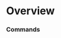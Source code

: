 # Overview




### Commands
<ul className="grid grid-cols-1 md:grid-cols-2 lg:grid-cols-3 xl:grid-cols-4 gap-4 -ml-6">
<ReferenceCard
    title="Altindex"
    description="Display altcoin index overtime. If 75% of the Top 50 coins performed better than Bitcoin over periods of time..."
    url="/terminal/reference/crypto/ov/altindex"
    command
/>
<ReferenceCard
    title="Btcrb"
    description="Display bitcoin rainbow chart overtime including halvings. [Price data from source: https://glassnode.com]..."
    url="/terminal/reference/crypto/ov/btcrb"
    command
/>
<ReferenceCard
    title="Categories"
    description="Shows top cryptocurrency categories by market capitalization. It includes categories like: stablecoins, defi,..."
    url="/terminal/reference/crypto/ov/categories"
    command
/>
<ReferenceCard
    title="Ch"
    description="Display list of major crypto-related hacks [Source: https://rekt.news] Can be sorted by {Platform,Date,Amount..."
    url="/terminal/reference/crypto/ov/ch"
    command
/>
<ReferenceCard
    title="Contracts"
    description="Gets all contract addresses for given platform. Provide platform id with -p/--platform parameter You can display..."
    url="/terminal/reference/crypto/ov/contracts"
    command
/>
<ReferenceCard
    title="Cr"
    description="Displays crypto {borrow,supply} interest rates for cryptocurrencies across several platforms. You can select rate..."
    url="/terminal/reference/crypto/ov/cr"
    command
/>
<ReferenceCard
    title="Defi"
    description="Shows global DeFi statistics DeFi or Decentralized Finance refers to financial services that are built on top of..."
    url="/terminal/reference/crypto/ov/defi"
    command
/>
<ReferenceCard
    title="Derivatives"
    description="Shows list of crypto derivatives from CoinGecko Crypto derivatives are secondary contracts or financial tools..."
    url="/terminal/reference/crypto/ov/derivatives"
    command
/>
<ReferenceCard
    title="Ewf"
    description="Display exchange withdrawal fees [Source: https://withdrawalfees.com/]"
    url="/terminal/reference/crypto/ov/ewf"
    command
/>
<ReferenceCard
    title="Exchanges"
    description="Shows Top Crypto Exchanges You can display only N number exchanges with --limit parameter. You can sort data by..."
    url="/terminal/reference/crypto/ov/exchanges"
    command
/>
<ReferenceCard
    title="Exmarkets"
    description="Get all exchange markets found for given exchange You can display only N number of records with --limit..."
    url="/terminal/reference/crypto/ov/exmarkets"
    command
/>
<ReferenceCard
    title="Exrates"
    description="Shows list of crypto, fiats, commodity exchange rates from CoinGecko You can look on only N number of records..."
    url="/terminal/reference/crypto/ov/exrates"
    command
/>
<ReferenceCard
    title="Fun"
    description="Display fundamental metrics overview [Source: Token Terminal]"
    url="/terminal/reference/crypto/ov/fun"
    command
/>
<ReferenceCard
    title="Global"
    description="Shows global statistics about Crypto Market"
    url="/terminal/reference/crypto/ov/global"
    command
/>
<ReferenceCard
    title="Hm"
    description="Display cryptocurrencies heatmap with daily percentage change [Source: https://coingecko.com] Accepts --category..."
    url="/terminal/reference/crypto/ov/hm"
    command
/>
<ReferenceCard
    title="Indexes"
    description="Shows list of crypto indexes from CoinGecko. Each crypto index is made up of a selection of cryptocurrencies,..."
    url="/terminal/reference/crypto/ov/indexes"
    command
/>
<ReferenceCard
    title="Info"
    description="Show basic coin information for all coins from CoinPaprika API You can display only N number of coins with..."
    url="/terminal/reference/crypto/ov/info"
    command
/>
<ReferenceCard
    title="Markets"
    description="Show market related (price, supply, volume) coin information for all coins on CoinPaprika. You can display only N..."
    url="/terminal/reference/crypto/ov/markets"
    command
/>
<ReferenceCard
    title="News"
    description="Display recent news from CryptoPanic aggregator platform. [Source: https://cryptopanic.com/]"
    url="/terminal/reference/crypto/ov/news"
    command
/>
<ReferenceCard
    title="Pairs"
    description="Shows available trading pairs on Coinbase"
    url="/terminal/reference/crypto/ov/pairs"
    command
/>
<ReferenceCard
    title="Platforms"
    description="List all smart contract platforms like ethereum, solana, cosmos, polkadot, kusama"
    url="/terminal/reference/crypto/ov/platforms"
    command
/>
<ReferenceCard
    title="Stables"
    description="Shows stablecoins by market capitalization. Stablecoins are cryptocurrencies that attempt to peg their market..."
    url="/terminal/reference/crypto/ov/stables"
    command
/>
<ReferenceCard
    title="Wf"
    description="Display top coins withdrawal fees [Source: https://withdrawalfees.com/]"
    url="/terminal/reference/crypto/ov/wf"
    command
/>
<ReferenceCard
    title="Wfpe"
    description="Coin withdrawal fees per exchange [Source: https://withdrawalfees.com/]"
    url="/terminal/reference/crypto/ov/wfpe"
    command
/>
</ul>
